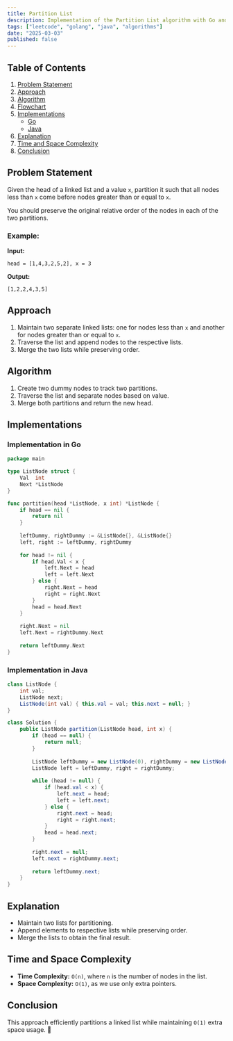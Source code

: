 ```yaml
---
title: Partition List
description: Implementation of the Partition List algorithm with Go and Java.
tags: ["leetcode", "golang", "java", "algorithms"]
date: "2025-03-03"
published: false
---
```


## Table of Contents

1. [Problem Statement](#problem-statement)
2. [Approach](#approach)
3. [Algorithm](#algorithm)
4. [Flowchart](#flowchart)
5. [Implementations](#implementations)
   - [Go](#implementation-in-go)
   - [Java](#implementation-in-java)
6. [Explanation](#explanation)
7. [Time and Space Complexity](#time-and-space-complexity)
8. [Conclusion](#conclusion)

## Problem Statement

Given the head of a linked list and a value `x`, partition it such that all nodes less than `x` come before nodes greater than or equal to `x`.

You should preserve the original relative order of the nodes in each of the two partitions.

### Example:

**Input:**

```
head = [1,4,3,2,5,2], x = 3
```

**Output:**

```
[1,2,2,4,3,5]
```

## Approach

1. Maintain two separate linked lists: one for nodes less than `x` and another for nodes greater than or equal to `x`.
2. Traverse the list and append nodes to the respective lists.
3. Merge the two lists while preserving order.

## Algorithm

1. Create two dummy nodes to track two partitions.
2. Traverse the list and separate nodes based on value.
3. Merge both partitions and return the new head.

## Implementations

### Implementation in Go

```go
package main

type ListNode struct {
    Val  int
    Next *ListNode
}

func partition(head *ListNode, x int) *ListNode {
    if head == nil {
        return nil
    }
    
    leftDummy, rightDummy := &ListNode{}, &ListNode{}
    left, right := leftDummy, rightDummy
    
    for head != nil {
        if head.Val < x {
            left.Next = head
            left = left.Next
        } else {
            right.Next = head
            right = right.Next
        }
        head = head.Next
    }
    
    right.Next = nil
    left.Next = rightDummy.Next
    
    return leftDummy.Next
}
```

### Implementation in Java

```java
class ListNode {
    int val;
    ListNode next;
    ListNode(int val) { this.val = val; this.next = null; }
}

class Solution {
    public ListNode partition(ListNode head, int x) {
        if (head == null) {
            return null;
        }
        
        ListNode leftDummy = new ListNode(0), rightDummy = new ListNode(0);
        ListNode left = leftDummy, right = rightDummy;
        
        while (head != null) {
            if (head.val < x) {
                left.next = head;
                left = left.next;
            } else {
                right.next = head;
                right = right.next;
            }
            head = head.next;
        }
        
        right.next = null;
        left.next = rightDummy.next;
        
        return leftDummy.next;
    }
}
```

## Explanation

- Maintain two lists for partitioning.
- Append elements to respective lists while preserving order.
- Merge the lists to obtain the final result.

## Time and Space Complexity

- **Time Complexity:** `O(n)`, where `n` is the number of nodes in the list.
- **Space Complexity:** `O(1)`, as we use only extra pointers.

## Conclusion

This approach efficiently partitions a linked list while maintaining `O(1)` extra space usage. 🚀

